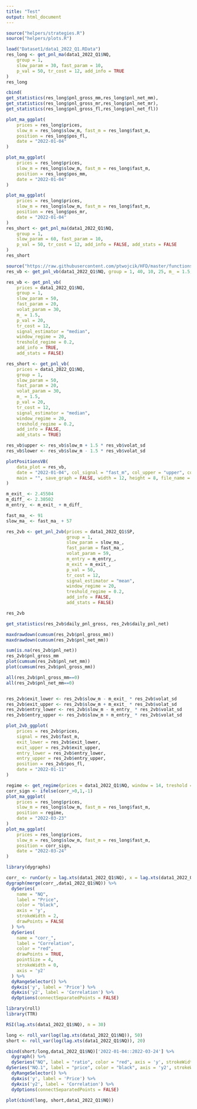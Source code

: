 ```yaml
---
title: "Test"
output: html_document
---
```


```r
source("helpers/strategies.R")
source("helpers/plots.R")
```

```r
load("Dataset1/data1_2022_Q1.RData")
res_long <- get_pnl_ma(data1_2022_Q1$NQ,
    group = 1,
    slow_param = 30, fast_param = 10,
    p_val = 50, tr_cost = 12, add_info = TRUE
)
res_long

cbind(
get_statistics(res_long$pnl_gross_mm,res_long$pnl_net_mm),
get_statistics(res_long$pnl_gross_mr,res_long$pnl_net_mr),
get_statistics(res_long$pnl_gross_fl,res_long$pnl_net_fl))

plot_ma_ggplot(
    prices = res_long$prices,
    slow_m = res_long$slow_m, fast_m = res_long$fast_m,
    position = res_long$pos_fl,
    date = "2022-01-04"
)

plot_ma_ggplot(
    prices = res_long$prices,
    slow_m = res_long$slow_m, fast_m = res_long$fast_m,
    position = res_long$pos_mm,
    date = "2022-01-04"
)

plot_ma_ggplot(
    prices = res_long$prices,
    slow_m = res_long$slow_m, fast_m = res_long$fast_m,
    position = res_long$pos_mr,
    date = "2022-01-04"
)
res_short <- get_pnl_ma(data1_2022_Q1$NQ,
    group = 1,
    slow_param = 60, fast_param = 10,
    p_val = 50, tr_cost = 12, add_info = FALSE, add_stats = FALSE
)
res_short
```

```r
source("https://raw.githubusercontent.com/ptwojcik/HFD/master/functions_plotPositions.R")
res_vb <- get_pnl_vb(data1_2022_Q1$NQ, group = 1, 40, 10, 25, m_ = 1.5, p_val = 50, tr_cost = 12, add_info = TRUE, add_stats = FALSE)

res_vb <- get_pnl_vb(
    prices = data1_2022_Q1$NQ,
    group = 1,
    slow_param = 50,
    fast_param = 20,
    volat_param = 30,
    m_ = 1.5,
    p_val = 20,
    tr_cost = 12,
    signal_estimator = "median",
    window_regime = 20,
    treshold_regime = 0.2,
    add_info = TRUE,
    add_stats = FALSE)

res_short <- get_pnl_vb(
    prices = data1_2022_Q1$NQ,
    group = 1,
    slow_param = 50,
    fast_param = 20,
    volat_param = 30,
    m_ = 1.5,
    p_val = 20,
    tr_cost = 12,
    signal_estimator = "median",
    window_regime = 20,
    treshold_regime = 0.2,
    add_info = FALSE,
    add_stats = TRUE)

res_vb$upper <- res_vb$slow_m + 1.5 * res_vb$volat_sd
res_vb$lower <- res_vb$slow_m - 1.5 * res_vb$volat_sd

plotPositionsVB(
    data_plot = res_vb,
    date = "2022-01-04", col_signal = "fast_m", col_upper = "upper", col_lower = "lower", col_pos = "pos_fl",
    main = "", save_graph = FALSE, width = 12, height = 8, file_name = NULL
)
```

```r

m_exit_ <- 2.45504
m_diff_ <- 2.30502
m_entry_ <- m_exit_ + m_diff_

fast_ma_ <- 91
slow_ma_ <- fast_ma_ + 57

res_2vb <- get_pnl_2vb(prices = data1_2022_Q1$SP,
                       group = 1,
                       slow_param = slow_ma_,
                       fast_param = fast_ma_,
                       volat_param = 59,
                       m_entry = m_entry_,
                       m_exit = m_exit_,
                       p_val = 50,
                       tr_cost = 12,
                       signal_estimator = "mean",
                       window_regime = 20,
                       treshold_regime = 0.2,
                       add_info = FALSE,
                       add_stats = FALSE)

res_2vb

get_statistics(res_2vb$daily_pnl_gross, res_2vb$daily_pnl_net)

maxdrawdown(cumsum(res_2vb$pnl_gross_mm))
maxdrawdown(cumsum(res_2vb$pnl_net_mm))

sum(is.na(res_2vb$pnl_net))
res_2vb$pnl_gross_mm
plot(cumsum(res_2vb$pnl_net_mm))
plot(cumsum(res_2vb$pnl_gross_mm))

all(res_2vb$pnl_gross_mm==0)
all(res_2vb$pnl_net_mm==0)


res_2vb$exit_lower <- res_2vb$slow_m - m_exit_ * res_2vb$volat_sd
res_2vb$exit_upper <- res_2vb$slow_m + m_exit_ * res_2vb$volat_sd
res_2vb$entry_lower <- res_2vb$slow_m - m_entry_ * res_2vb$volat_sd
res_2vb$entry_upper <- res_2vb$slow_m + m_entry_ * res_2vb$volat_sd

plot_2vb_ggplot(
    prices = res_2vb$prices,
    signal = res_2vb$fast_m,
    exit_lower = res_2vb$exit_lower,
    exit_upper = res_2vb$exit_upper,
    entry_lower = res_2vb$entry_lower,
    entry_upper = res_2vb$entry_upper,
    position = res_2vb$pos_fl,
    date = "2022-01-11"
)
```

```r
regime <- get_regime(prices = data1_2022_Q1$NQ, window = 14, treshold = 0., type = "corr")
corr_sign <- ifelse(corr_>0,1,-1)
plot_ma_ggplot(
    prices = res_long$prices,
    slow_m = res_long$slow_m, fast_m = res_long$fast_m,
    position = regime,
    date = "2022-03-23"
)
plot_ma_ggplot(
    prices = res_long$prices,
    slow_m = res_long$slow_m, fast_m = res_long$fast_m,
    position = corr_sign,
    date = "2022-03-24"
)

library(dygraphs)

corr_ <- runCor(y = lag.xts(data1_2022_Q1$NQ), x = lag.xts(data1_2022_Q1$NQ, 2), n = 100)
dygraph(merge(corr_,data1_2022_Q1$NQ)) %>%
  dySeries(
    name = "NQ",
    label = "Price",
    color = "black",
    axis = 'y',
    strokeWidth = 2,
    drawPoints = FALSE
  ) %>%
  dySeries(
    name = "corr_",
    label = "Correlation",
    color = "red",
    drawPoints = TRUE,
    pointSize = 4,
    strokeWidth = 0,
    axis = 'y2'
  ) %>%
  dyRangeSelector() %>%
  dyAxis('y', label = 'Price') %>%
  dyAxis('y2', label = 'Correlation') %>%
  dyOptions(connectSeparatedPoints = FALSE)

library(roll)
library(TTR)

RSI(lag.xts(data1_2022_Q1$NQ), n = 30)

long <- roll_var(log(lag.xts(data1_2022_Q1$NQ)), 50)
short <- roll_var(log(lag.xts(data1_2022_Q1$NQ)), 20)

cbind(short/long,data1_2022_Q1$NQ)['2022-01-04::2022-03-24'] %>%
  dygraph() %>%
  dySeries("NQ", label = "ratio", color = "red", axis = 'y', strokeWidth = 2, drawPoints = FALSE) %>%
dySeries("NQ.1", label = "price", color = "black", axis = 'y2', strokeWidth = 2, drawPoints = FALSE) %>%
  dyRangeSelector() %>%
  dyAxis('y', label = 'Price') %>%
  dyAxis('y2', label = 'Correlation') %>%
  dyOptions(connectSeparatedPoints = FALSE)

plot(cbind(long, short,data1_2022_Q1$NQ))

```